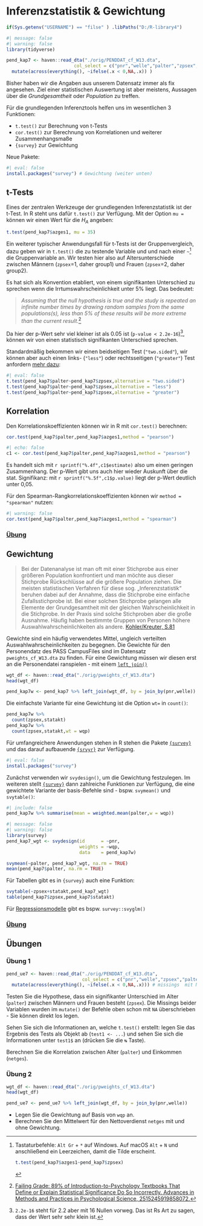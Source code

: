 # Inferenzstatistik & Gewichtung

```r
if(Sys.getenv("USERNAME") == "filse" ) .libPaths("D:/R-library4")
```


```r
#| message: false
#| warning: false
library(tidyverse)

pend_kap7 <- haven::read_dta("./orig/PENDDAT_cf_W13.dta",
                         col_select = c("pnr","welle","palter","zpsex","azges1","statakt")) %>% 
  mutate(across(everything(), ~ifelse(.x < 0,NA,.x)) )
```


Bisher haben wir die Angaben aus unserem Datensatz immer als fix angesehen. 
Ziel einer statistischen Auswertung ist aber meistens, Aussagen über die *Grundgesamtheit* oder *Population* zu treffen. 

Für die grundlegenden Inferenztools helfen uns im wesentlichen 3 Funktionen:

+ `t.test()` zur Berechnung von t-Tests
+ `cor.test()` zur Berechnung von Korrelationen und weiterer Zusammenhangsmaße
+ `{survey}` zur Gewichtung

Neue Pakete:
```r
#| eval: false
install.packages("survey") # Gewichtung (weiter unten)
```

## t-Tests

Eines der zentralen Werkzeuge der grundlegenden Inferenzstatistik ist der t-Test.
In R steht uns dafür `t.test()` zur Verfügung.
Mit der Option `mu =` können wir einen Wert für die $H_{A}$ angeben:
```r
t.test(pend_kap7$azges1, mu = 35)  
```

Ein weiterer typischer Anwendungsfall für t-Tests ist der Gruppenvergleich, dazu geben wir in `t.test()` die zu testende Variable und und nach einer `~`[^tilde2] die Gruppenvariable an. 
Wir testen hier also auf Altersunterschiede zwischen Männern (`zpsex`=1, daher group1) und Frauen (`zpsex`=2, daher group2).

[^tilde2]: Tastaturbefehle: `Alt Gr` + `*` auf Windows. Auf macOS `Alt` + `N` und anschließend ein Leerzeichen, damit die Tilde erscheint.
```r
t.test(pend_kap7$azges1~pend_kap7$zpsex)
```

Es hat sich als Konvention etabliert, von einem signifikanten Unterschied zu sprechen wenn die Irrtumswahrscheinlichkeit unter 5% liegt. Das bedeutet:

> *Assuming that the null hypothesis is true and the study is repeated an infinite number times by drawing random samples from the same populations(s), less than 5% of these results will be more extreme than the current result.*[^1]

[^1]: [Failing Grade: 89% of Introduction-to-Psychology Textbooks That Define or Explain Statistical Significance Do So Incorrectly. Advances in Methods and Practices in Psychological Science, 2515245919858072.](https://doi.org/10.1177/2515245919858072)

Da hier der p-Wert sehr viel kleiner ist als 0.05 ist (`p-value < 2.2e-16`)[^ehoch], können wir von einen statistisch signifikanten Unterschied sprechen.  

[^ehoch]: `2.2e-16` steht für 2.2 aber mit 16 Nullen vorweg. Das ist Rs Art zu sagen, dass der Wert sehr sehr klein ist.

Standardmäßig bekommen wir einen beidseitigen Test (`"two.sided"`), wir können aber auch einen links- (`"less"`) oder rechtsseitigen (`"greater"`) Test anfordern [mehr dazu](#hypt):
```r
#| eval: false
t.test(pend_kap7$palter~pend_kap7$zpsex,alternative = "two.sided")
t.test(pend_kap7$palter~pend_kap7$zpsex,alternative = "less")
t.test(pend_kap7$palter~pend_kap7$zpsex,alternative = "greater")
```

<!-- https://github.com/gergness/srvyr/ -->
<!-- https://federicovegetti.github.io/teaching/heidelberg_2018/lab/sst_lab_day2.html -->
<!-- http://people.ku.edu/~chkim/soc910/note/Soc910_Note_04_Weight.pdf -->


## Korrelation {#pearson}

Den Korrelationskoeffizienten können wir in R mit `cor.test()` berechnen:

```r
cor.test(pend_kap7$palter,pend_kap7$azges1,method = "pearson")
```
```r
#| echo: false
c1 <- cor.test(pend_kap7$palter,pend_kap7$azges1,method = "pearson")
```

Es handelt sich mit `r sprintf("%.4f",c1$estimate)` also um einen geringen Zusammenhang. Der p-Wert gibt uns auch hier wieder Auskunft über die stat. Signifikanz: mit `r sprintf("%.5f",c1$p.value)` liegt der p-Wert deutlich unter 0,05.

Für den Spearman-Rangkorrelationskoeffizienten können wir `method = "spearman"` nutzen:
```r
#| warning: false 
cor.test(pend_kap7$palter,pend_kap7$azges1,method = "spearman")
```

### [Übung](#ttestue)

## Gewichtung 


> Bei der Datenanalyse ist man oft mit einer Stichprobe aus einer größeren Population konfrontiert und man möchte aus dieser Stichprobe Rückschlüsse auf die größere Population ziehen. Die meisten statistischen Verfahren für diese sog. „Inferenzstatistik“ beruhen dabei auf der Annahme, dass die Stichprobe eine einfache Zufallsstichprobe ist. Bei einer solchen Stichprobe gelangen alle Elemente der Grundgesamtheit mit der gleichen Wahrscheinlichkeit in die Stichprobe. In der Praxis sind solche Stichproben aber die große Ausnahme. Häufig haben bestimmte Gruppen von Personen höhere Auswahlwahrscheinlichkeiten als andere. [Kohler/Kreuter, S.81](https://doi.org/10.1515/9783110469509)

Gewichte sind ein häufig verwendetes Mittel, ungleich verteilten Auswahlwahrscheinlichkeiten zu begegnen. 
Die Gewichte für den Personendatz des PASS CampusFiles sind im Datensatz `pweights_cf_W13.dta` zu finden. Für eine Gewichtung müssen wir diesen erst an die Personendatei ranspielen - mit einem [`left_join()`](#wrang3#join)
```r
wgt_df <- haven::read_dta("./orig/pweights_cf_W13.dta")
head(wgt_df)

pend_kap7w <- pend_kap7 %>% left_join(wgt_df, by = join_by(pnr,welle))
```


Die einfachste Variante für eine Gewichtung ist die Option  `wt=` in `count()`:
```r
pend_kap7w %>% 
  count(zpsex,statakt)
pend_kap7w %>% 
  count(zpsex,statakt,wt = wqp)
```

Für umfangreichere Anwendungen stehen in R stehen die Pakete [`{survey}`](https://stylizeddata.com/how-to-use-survey-weights-in-r/) und das darauf aufbauende [`{srvyr}`](https://cran.r-project.org/web/packages/srvyr/vignettes/srvyr-vs-survey.html) zur Verfügung.
```r
#| eval: false
install.packages("survey")
```


Zunächst verwenden wir `svydesign()`, um die Gewichtung festzulegen. 
Im weiteren stellt [`{survey}`](https://stylizeddata.com/how-to-use-survey-weights-in-r/) dann zahlreiche Funktionen zur Verfügung, die eine gewichtete Variante der basis-Befehle sind - bspw. `svymean()` und `svytable()`:
```r
#| include: false
pend_kap7w %>% summarise(mean = weighted.mean(palter,w = wqp))
```

```r
#| message: false
#| warning: false
library(survey)
pend_kap7_wgt <- svydesign(id      = ~pnr,
                           weights = ~wqp,
                           data    = pend_kap7w)

svymean(~palter, pend_kap7_wgt, na.rm = TRUE)
mean(pend_kap7$palter, na.rm = TRUE)
```
Für Tabellen gibt es in `{survey}` auch eine Funktion: 
```r
svytable(~zpsex+statakt,pend_kap7_wgt)
table(pend_kap7$zpsex,pend_kap7$statakt)
```


Für [Regressionsmodelle](#reg) gibt es bspw. `survey::svyglm()`

<!-- Lektüre: [Kiesl, H. (2014). Gewichtung. In N. Baur & J. Blasius (Eds.), Handbuch Methoden der empirischen Sozialforschung (pp. 349–356). Springer Fachmedien Wiesbaden.](https://doi.org/10.1007/978-3-531-18939-0_24) -->

### [Übung](#weight)

## Übungen

### Übung 1 {#ttestue}

```r
pend_ue7 <- haven::read_dta("./orig/PENDDAT_cf_W13.dta",
                            col_select = c("pnr","welle","zpsex","palter","netges")) %>% 
  mutate(across(everything(), ~ifelse(.x < 0,NA,.x))) # missings  mit NA überschreiben
```

Testen Sie die Hypothese, dass ein signifikanter Unterschied im Alter (`palter`) zwischen Männern und Frauen besteht (`zpsex`). Die Missings beider Variablen wurden im `mutate()` der Befehle oben schon mit `NA` überschrieben - Sie können direkt los legen.

Sehen Sie sich die Informationen an, welche `t.test()` erstellt: legen Sie das Ergebnis des Tests als Objekt ab (`test1 <- ...`) und sehen Sie sich die Informationen unter `test1$` an (drücken Sie die `↹` Taste).

Berechnen Sie die Korrelation zwischen Alter (`palter`) und Einkommen (`netges`).


### Übung 2 {#weight}

```r
wgt_df <- haven::read_dta("./orig/pweights_cf_W13.dta")
head(wgt_df)

pend_ue7 <- pend_ue7 %>% left_join(wgt_df, by = join_by(pnr,welle))
```

+ Legen Sie die Gewichtung auf Basis von `wqp` an.
+ Berechnen Sie den Mittelwert für den Nettoverdienst `netges` mit und ohne Gewichtung.
